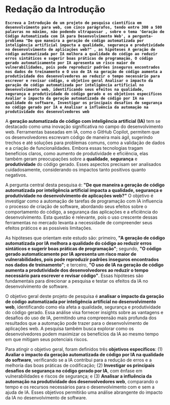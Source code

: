 # Redação da Introdução

**`Escreva a Introdução de um projeto de pesquisa científica em desenvolvimento para web, com cinco parágrafos, tendo entre 300 a 500 palavras no máximo, não podendo ultrapassar , sobre o tema 'Geração de Código Automatizada com IA para Desenvolvimento Web', a pergunta-problema "De que maneira a geração de código automatizada por inteligência artificial impacta a qualidade, segurança e produtividade no desenvolvimento de aplicações web?" , as hipóteses A geração de código automatizada por IA melhora a qualidade do código ao reduzir erros sintáticos e sugerir boas práticas de programação, O código gerado automaticamente por IA apresenta um risco maior de vulnerabilidades, pois pode reproduzir padrões inseguros encontrados nos dados de treinamento e O uso de IA na geração de código aumenta a produtividade dos desenvolvedores ao reduzir o tempo necessário para escrever e revisar código, o objetivo geral Analisar o impacto da geração de código automatizada por inteligência artificial no desenvolvimento web, identificando seus efeitos na qualidade, segurança e produtividade do código gerado e os objetivos específicos Avaliar o impacto da geração automatizada de código por IA na qualidade do software, Investigar os principais desafios de segurança no código gerado por IA e Analisar a influência da automação na produtividade dos desenvolvedores web `**

A **geração automatizada de código com inteligência artificial (IA)** tem se destacado como uma inovação significativa no campo do desenvolvimento web. Ferramentas baseadas em IA, como o GitHub Copilot, permitem que os desenvolvedores escrevam código de maneira mais ágil, sugerindo trechos e até soluções para problemas comuns, como a validação de dados e a criação de funcionalidades. Embora essas tecnologias tragam benefícios claros, como aumento de produtividade e eficiência, elas também geram preocupações sobre a **qualidade**, **segurança** e **produtividade** do código gerado. Esses aspectos precisam ser analisados cuidadosamente, considerando os impactos tanto positivos quanto negativos.

A pergunta central desta pesquisa é: **"De que maneira a geração de código automatizada por inteligência artificial impacta a qualidade, segurança e produtividade no desenvolvimento de aplicações web?"** O objetivo é investigar como a automação de tarefas de programação com IA influencia o processo de criação de software, abordando seus efeitos sobre o comportamento do código, a segurança das aplicações e a eficiência do desenvolvimento. Esta questão é relevante, pois o uso crescente dessas ferramentas no mercado levanta a necessidade de compreender seus efeitos práticos e as possíveis limitações.

As hipóteses que orientam este estudo são: primeiro, **"A geração de código automatizada por IA melhora a qualidade do código ao reduzir erros sintáticos e sugerir boas práticas de programação"**; segundo, **"O código gerado automaticamente por IA apresenta um risco maior de vulnerabilidades, pois pode reproduzir padrões inseguros encontrados nos dados de treinamento"**; e terceiro, **"O uso de IA na geração de código aumenta a produtividade dos desenvolvedores ao reduzir o tempo necessário para escrever e revisar código"**. Essas hipóteses são fundamentais para direcionar a pesquisa e testar os efeitos da IA no desenvolvimento de software.

O objetivo geral deste projeto de pesquisa é **analisar o impacto da geração de código automatizada por inteligência artificial no desenvolvimento web**, identificando como ela afeta a qualidade, segurança e produtividade do código gerado. Essa análise visa fornecer insights sobre as vantagens e desafios do uso de IA, permitindo uma compreensão mais profunda dos resultados que a automação pode trazer para o desenvolvimento de aplicações web. A pesquisa também busca explorar como os desenvolvedores podem maximizar os benefícios da IA ao mesmo tempo em que mitigam seus potenciais riscos.

Para atingir o objetivo geral, foram definidos três **objetivos específicos**: (1) **Avaliar o impacto da geração automatizada de código por IA na qualidade do software**, verificando se a IA contribui para a redução de erros e a melhoria das boas práticas de codificação; (2) **Investigar os principais desafios de segurança no código gerado por IA**, com ênfase em vulnerabilidades e riscos de segurança; e (3) **Analisar a influência da automação na produtividade dos desenvolvedores web**, comparando o tempo e os recursos necessários para o desenvolvimento com e sem a ajuda de IA. Esses objetivos permitirão uma análise abrangente do impacto da IA no desenvolvimento de software.
